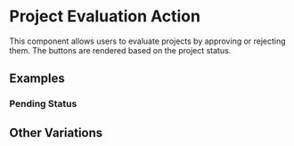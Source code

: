 

<Meta of={ProjectEvaluationActionStories} />

# Project Evaluation Action

This component allows users to evaluate projects by approving or rejecting them. The buttons are rendered based on the project status.

## Examples

### Pending Status

<Story of={ProjectEvaluationActionStories.Default} />

<Controls />

## Other Variations

<Stories of={ProjectEvaluationActionStories} />
